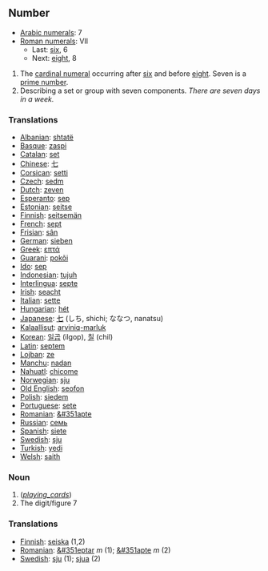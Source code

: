 == Number ==
*[[w:Arabic Numerals|Arabic numerals]]: 7
*[[w:Roman numerals|Roman numerals]]: VII
**Last: [[six]], 6
**Next: [[eight]], 8

# The [[cardinal numeral]] occurring after [[six]] and before [[eight]]. Seven is a [[prime number]].
# Describing a set or group with seven components. ''There are seven days in a week.''

=== Translations ===
*[[Albanian]]: [[shtatë]]
*[[Basque]]: [[zaspi]]
*[[Catalan]]: [[set]]
*[[Chinese]]: [[七]]
*[[Corsican]]: [[setti]]
*[[Czech]]: [[sedm]]
*[[Dutch]]: [[zeven]]
*[[Esperanto]]: [[sep]]
*[[Estonian]]: [[seitse]]
*[[Finnish]]: [[seitsemän]]
*[[French]]: [[sept]]
*[[Frisian]]: [[sân]]
*[[German]]: [[sieben]]
*[[Greek]]: [[επτά]]
*[[Guarani]]: [[pokõi]]
*[[Ido]]: [[sep]]
*[[Indonesian]]: [[tujuh]]
*[[Interlingua]]: [[septe]]
*[[Irish]]: [[seacht]]
*[[Italian]]: [[sette]]
*[[Hungarian]]: [[hét]]
*[[Japanese]]: [[七]] (しち, shichi; ななつ, nanatsu)
*[[Kalaallisut]]: [[arviniq-marluk]]
*[[Korean]]: [[일곱]] (ilgop), [[칠]] (chil)
*[[Latin]]: [[septem]]
*[[Lojban]]: [[ze]]
*[[Manchu]]: [[nadan]]
*[[Nahuatl]]: [[chicome]]
*[[Norwegian]]: [[sju]]
*[[Old English]]: [[seofon]]
*[[Polish]]: [[siedem]]
*[[Portuguese]]: [[sete]]
*[[Romanian]]: [[&#351apte]]
*[[Russian]]: [[семь]]
*[[Spanish]]: [[siete]]
*[[Swedish]]: [[sju]]
*[[Turkish]]: [[yedi]]
*[[Welsh]]: [[saith]]


=== Noun ===

# (<i>[[playing_cards]]</i>)
# The digit/figure 7

=== Translations ===
*[[Finnish]]: [[seiska]] (1,2)
*[[Romanian]]: [[&#351eptar]] ''m'' (1); [[&#351apte]] ''m'' (2)
*[[Swedish]]: [[sju]] (1); [[sjua]] (2)